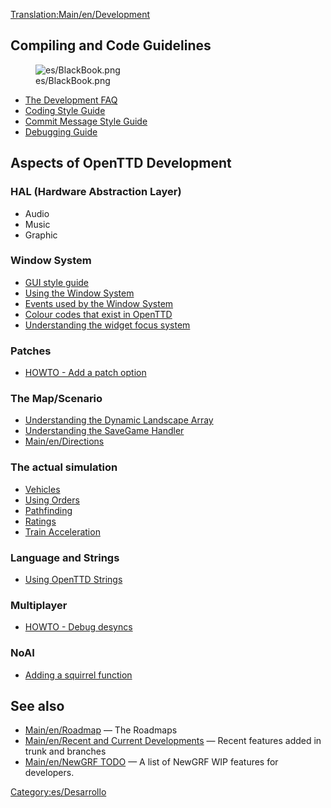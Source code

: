 {{es/Traducción|Development Documentation|0}}
[[Translation:Main/en/Development]]{{es/DesarrolloDoc}}

==Compiling and Code Guidelines==
[[File:es/BlackBook.png|left]]

* [[Main/en/FAQ development|The Development FAQ]]
* [[Main/en/Coding style|Coding Style Guide]]
* [[Main/en/Coding style#Commit message|Commit Message Style Guide]]
* [[Main/en/Debugging|Debugging Guide]]

==Aspects of OpenTTD Development==

===HAL (Hardware Abstraction Layer)===
* Audio
* Music
* Graphic

===Window System===
* [[Main/en/GUI Style Guide|GUI style guide]]
* [[Main/en/OpenTTDDevBlackBook/Window/UseWindows|Using the Window System]]
* [[Main/en/OpenTTDDevBlackBook/Window/WindowEvents|Events used by the Window System]]
* [[Main/en/OpenTTDDevBlackBook/Window/Colours|Colour codes that exist in OpenTTD]]
* [[Main/en/OpenTTDDevBlackBook/Window/WidgetFocus|Understanding the widget focus system]]

===Patches===

* [[Main/en/OpenTTDDevBlackBook/Settings/AddSetting|HOWTO - Add a patch option]]

===The Map/Scenario===

* [[Main/en/OpenTTDDevBlackBook/Map/MapArray|Understanding the Dynamic Landscape Array]]
* [[Main/en/OpenTTDDevBlackBook/Map/SaveGame|Understanding the SaveGame Handler]]
* [[Main/en/Directions]]

===The actual simulation===

* [[Main/en/OpenTTDDevBlackBook/Simulation/Vehicles|Vehicles]]
* [[Main/en/OpenTTDDevBlackBook/Simulation/Orders|Using Orders]]
* [[Main/en/OpenTTDDevBlackBook/Simulation/Pathfinding|Pathfinding]]
* [[Main/en/OpenTTDDevBlackBook/Simulation/Ratings|Ratings]]
* [[Main/en/OpenTTDDevBlackBook/Simulation/Train Acceleration|Train Acceleration]]

===Language and Strings===

* [[Main/en/Strings|Using OpenTTD Strings]]

===Multiplayer===

*[[Main/en/OpenTTDDevBlackBook/Network/Desync debugging|HOWTO - Debug desyncs]]

===NoAI===
* [[Main/en/OpenTTDDevBlackBook/NoAI/Adding a squirrel function|Adding a squirrel function]]

==See also==
* [[Main/en/Roadmap]] &mdash; The Roadmaps
* [[Main/en/Recent and Current Developments]] &mdash; Recent features added in trunk and branches
* [[Main/en/NewGRF TODO]] &mdash; A list of NewGRF WIP features for developers.

[[Category:es/Desarrollo]]